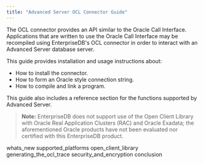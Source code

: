 ```yaml
---
title: "Advanced Server OCL Connector Guide"
---
```




The OCL connector provides an API similar to the Oracle Call Interface. Applications that are written to use the Oracle Call Interface may be recompiled using EnterpriseDB's OCL connector in order to interact with an Advanced Server database server.

This guide provides installation and usage instructions about:

  - How to install the connector.
  - How to form an Oracle style connection string.
  - How to compile and link a program.

This guide also includes a reference section for the functions supported by Advanced Server.

> **Note:** EnterpriseDB does not support use of the Open Client Library with Oracle Real Application Clusters (RAC) and Oracle Exadata; the aforementioned Oracle products have not been evaluated nor certified with this EnterpriseDB product.


<div class="toctree" data-maxdepth="3">

whats_new supported_platforms open_client_library generating_the_ocl_trace security_and_encryption conclusion

</div>
